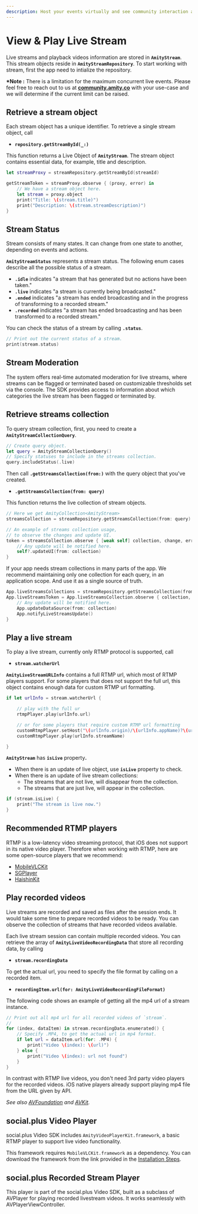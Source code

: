 ```yaml
---
description: Host your events virtually and see community interaction as it happens.
---
```


# View & Play Live Stream

Live streams and playback videos information are stored in **`AmityStream`**. This stream objects reside in **`AmityStreamRepository`**. To start working with stream, first the app need to intialize the repository.


**\*Note :** There is a limitation for the maximum concurrent live events. Please feel free to reach out to us at [**community.amity.co**](https://community.amity.co/) with your use-case and we will determine if the current limit can be raised.

## Retrieve a stream object

Each stream object has a unique identifier. To retrieve a single stream object, call

* **`repository.getStreamById(_:)`**

This function returns a Live Object of **`AmityStream`**. The stream object contains essential data, for example, title and description.

```swift
let streamProxy = streamRepository.getStreamById(streamId)

getStreamToken = streamProxy.observe { (proxy, error) in
	// We have a stream object here.
	let stream = proxy.object
	print("Title: \(stream.title)")
	print("Description: \(stream.streamDescription)")
}
```

## Stream Status

Stream consists of many states. It can change from one state to another, depending on events and actions.

**`AmityStreamStatus`** represents a stream status. The following enum cases describe all the possible status of a stream.

* **`.idle`** indicates "a stream that has generated but no actions have been taken."
* **`.live`** indicates "a stream is currently being broadcasted."
* **`.ended`** indicates "a stream has ended broadcasting and in the progress of transforming to a recorded stream."
* **`.recorded`** indicates "a stream has ended broadcasting and has been transformed to a recorded stream."

You can check the status of a stream by calling **`.status`**.

```swift
// Print out the current status of a stream.
print(stream.status)
```

## Stream Moderation&#x20;

The system offers real-time automated moderation for live streams, where streams can be flagged or terminated based on customizable thresholds set via the console. The SDK provides access to information about which categories the live stream has been flagged or terminated by.


## Retrieve streams collection

To query stream collection, first, you need to create a **`AmityStreamCollectionQuery`**.

```swift
// Create query object.
let query = AmityStreamCollectionQuery()
// Specify statuses to include in the streams collection.
query.includeStatus(.live)
```

Then call **`.getStreamsCollection(from:)`** with the query object that you've created.

* **`.getStreamsCollection(from: query)`**

This function returns the live collection of stream objects.

```swift
// Here we get AmityCollection<AmityStream>
streamsCollection = streamRepository.getStreamsCollection(from: query)

// An example of streams collection usage,
// to observe the changes and update UI.
token = streamsCollection.observe { [weak self] collection, change, error in
	// Any update will be notified here.
	self?.updateUI(from: collection)
}
```

If your app needs stream collections in many parts of the app. We recommend maintaining only one collection for each query, in an application scope. And use it as a single source of truth.

```swift
App.liveStreamsCollections = streamRepository.getStreamsCollection(from: liveStreamQuery)
App.liveStreamsToken = App.liveStreamsCollection.observe { collection, change, error in
	// Any update will be notified here.
	App.updateDataSource(from: collection)
	App.notifyLiveStreamsUpdate()
}
```

## Play a live stream


To play a live stream, currently only RTMP protocol is supported, call&#x20;

* **`stream.watcherUrl`**

**`AmityLiveStreamURLInfo`** contains a full RTMP url, which most of RTMP players support. For some players that does not support the full url, this object contains enough data for custom RTMP url formatting.

```swift
if let urlInfo = stream.watcherUrl {

	// play with the full ur
	rtmpPlayer.play(urlInfo.url)

	// or for some players that require custom RTMP url formatting
	customRtmpPlayer.setHost("\(urlInfo.origin)/\(urlInfo.appName)?\(urlInfo.query)")
	customRtmpPlayer.play(urlInfo.streamName)

}
```

**`AmityStream`** has **`isLive`** propert&#x79;**.**

* When there is an update of live object, use **`isLive`** property to check.
* When there is an update of live stream collections:
  * The streams that are not live, will disappear from the collection.
  * The streams that are just live, will appear in the collection.

```swift
if (stream.isLive) {
	print("The stream is live now.")
}
```

## Recommended RTMP players

RTMP is a low-latency video streaming protocol, that iOS does not support in its native video player. Therefore when working with RTMP, here are some open-source players that we recommend:

* [MobileVLCKit](https://code.videolan.org/videolan/VLCKit)
* [SGPlayer](https://github.com/libobjc/SGPlayer)
* [HaishinKit](https://github.com/shogo4405/HaishinKit.swift)

## Play recorded videos

Live streams are recorded and saved as files after the session ends. It would take some time to prepare recorded videos to be ready. You can observe the collection of streams that have recorded videos available.


Each live stream session can contain multiple recorded videos. You can retrieve the array of **`AmityLiveVideoRecordingData`** that store all recording data, by calling

* **`stream.recordingData`**

To get the actual url, you need to specify the file format by calling on a recorded item.

* **`recordingItem.url(for: AmityLiveVideoRecordingFileFormat)`**

The following code shows an example of getting all the mp4 url of a stream instance.

```swift
// Print out all mp4 url for all recorded videos of `stream`.
//
for (index, dataItem) in stream.recordingData.enumerated() {
	// Specify .MP4, to get the actual url in mp4 format.
	if let url = dataItem.url(for: .MP4) {
		print("Video \(index): \(url)")
	} else {
		print("Video \(index): url not found")
	}
}
```

In contrast with RTMP live videos, you don't need 3rd party video players for the recorded videos. iOS native players already support playing mp4 file from the URL given by API.

_See also_ [_AVFoundation_](https://developer.apple.com/documentation/avfoundation) _and_ [_AVKit_](https://developer.apple.com/documentation/avkit/)_._


## social.plus Video Player <a href="#ios-upstra-video-player" id="ios-upstra-video-player"></a>

social.plus Video SDK includes `AmityVideoPlayerKit.framework`, a basic RTMP player to support live video functionality.

This framework requires `MobileVLCKit.framework` as a dependency. You can download the framework from the link provided in the [Installation Steps](https://docs.amity.co/installation-and-authentication/install-ios-sdk#additional-steps-for-amity-video).

## social.plus Recorded Stream Player <a href="#ios-upstra-video-player" id="ios-upstra-video-player"></a>

This player is part of the social.plus Video SDK, built as a subclass of AVPlayer for playing recorded livestream videos. It works seamlessly with AVPlayerViewController.
